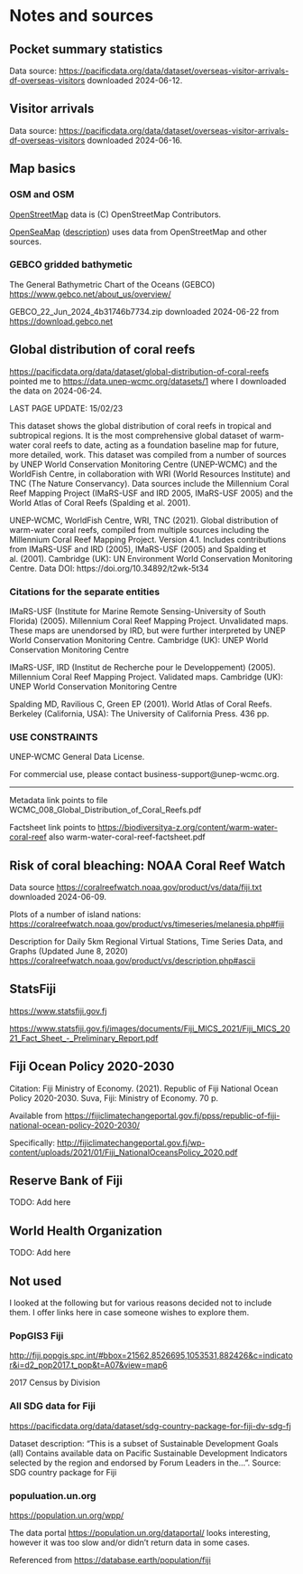 # Notes and sources


## Pocket summary statistics

Data source: <https://pacificdata.org/data/dataset/overseas-visitor-arrivals-df-overseas-visitors> downloaded 2024-06-12.


## Visitor arrivals

Data source: <https://pacificdata.org/data/dataset/overseas-visitor-arrivals-df-overseas-visitors> downloaded 2024-06-16.


## Map basics

### OSM and OSM

[OpenStreetMap](https://www.openstreetmap.org/) data is (C) OpenStreetMap Contributors.

[OpenSeaMap](https://map.openseamap.org) ([description](https://map.openseamap.org/legend.php?lang=en&page=help-website)) uses data from OpenStreetMap and other sources.


### GEBCO gridded bathymetic

The General Bathymetric Chart of the Oceans (GEBCO) <https://www.gebco.net/about_us/overview/>

GEBCO_22_Jun_2024_4b31746b7734.zip downloaded 2024-06-22 from <https://download.gebco.net>


## Global distribution of coral reefs

<https://pacificdata.org/data/dataset/global-distribution-of-coral-reefs> pointed me to <https://data.unep-wcmc.org/datasets/1> where I downloaded the data on 2024-06-24.

LAST PAGE UPDATE: 15/02/23

This dataset shows the global distribution of coral reefs in tropical and subtropical regions. It is the most comprehensive global dataset of warm-water coral reefs to date, acting as a foundation baseline map for future, more detailed, work. This dataset was compiled from a number of sources by UNEP World Conservation Monitoring Centre (UNEP-WCMC) and the WorldFish Centre, in collaboration with WRI (World Resources Institute) and TNC (The Nature Conservancy). Data sources include the Millennium Coral Reef Mapping Project (IMaRS-USF and IRD 2005, IMaRS-USF 2005) and the World Atlas of Coral Reefs (Spalding et al. 2001).

UNEP-WCMC, WorldFish Centre, WRI, TNC (2021). Global distribution of warm-water coral reefs, compiled from multiple sources including the Millennium Coral Reef Mapping Project. Version 4.1. Includes contributions from IMaRS-USF and IRD (2005), IMaRS-USF (2005) and Spalding et al. (2001). Cambridge (UK): UN Environment World Conservation Monitoring Centre. Data DOI: https://doi.org/10.34892/t2wk-5t34

### Citations for the separate entities

IMaRS-USF (Institute for Marine Remote Sensing-University of South Florida) (2005). Millennium Coral Reef Mapping Project. Unvalidated maps. These maps are unendorsed by IRD, but were further interpreted by UNEP World Conservation Monitoring Centre. Cambridge (UK): UNEP World Conservation Monitoring Centre

IMaRS-USF, IRD (Institut de Recherche pour le Developpement) (2005). Millennium Coral Reef Mapping Project. Validated maps. Cambridge (UK): UNEP World Conservation Monitoring Centre

Spalding MD, Ravilious C, Green EP (2001). World Atlas of Coral Reefs. Berkeley (California, USA): The University of California Press. 436 pp.

### USE CONSTRAINTS

UNEP-WCMC General Data License.

For commercial use, please contact business-support@unep-wcmc.org.

----

Metadata link points to file WCMC_008_Global_Distribution_of_Coral_Reefs.pdf

Factsheet link points to <https://biodiversitya-z.org/content/warm-water-coral-reef> also warm-water-coral-reef-factsheet.pdf


## Risk of coral bleaching: NOAA Coral Reef Watch

Data source <https://coralreefwatch.noaa.gov/product/vs/data/fiji.txt> downloaded 2024-06-09.

Plots of a number of island nations: <https://coralreefwatch.noaa.gov/product/vs/timeseries/melanesia.php#fiji>

Description for Daily 5km Regional Virtual Stations, Time Series Data, and Graphs (Updated June 8, 2020) <https://coralreefwatch.noaa.gov/product/vs/description.php#ascii>


## StatsFiji

<https://www.statsfiji.gov.fj>

<https://www.statsfiji.gov.fj/images/documents/Fiji_MICS_2021/Fiji_MICS_2021_Fact_Sheet_-_Preliminary_Report.pdf>


## Fiji Ocean Policy 2020-2030

Citation: Fiji Ministry of Economy. (2021). Republic of Fiji National Ocean Policy 2020-2030. Suva, Fiji: Ministry of Economy. 70 p.

Available from <https://fijiclimatechangeportal.gov.fj/ppss/republic-of-fiji-national-ocean-policy-2020-2030/>

Specifically: <http://fijiclimatechangeportal.gov.fj/wp-content/uploads/2021/01/Fiji_NationalOceansPolicy_2020.pdf>


## Reserve Bank of Fiji

TODO: Add here


## World Health Organization

TODO: Add here


## Not used

I looked at the following but for various reasons decided not to include them. I offer links here in case someone wishes to explore them.

### PopGIS3 Fiji

<http://fiji.popgis.spc.int/#bbox=21562,8526695,1053531,882426&c=indicator&i=d2_pop2017.t_pop&t=A07&view=map6>

2017 Census by Division

### All SDG data for Fiji

<https://pacificdata.org/data/dataset/sdg-country-package-for-fiji-dv-sdg-fj>

Dataset description: "This is a subset of Sustainable Development Goals (all) Contains available data on Pacific Sustainable Development Indicators selected by the region and endorsed by Forum Leaders in the...". Source: SDG country package for Fiji

### populuation.un.org

<https://population.un.org/wpp/>

The data portal <https://population.un.org/dataportal/> looks interesting, however it was too slow and/or didn't return data in some cases.

Referenced from <https://database.earth/population/fiji>

<br>

